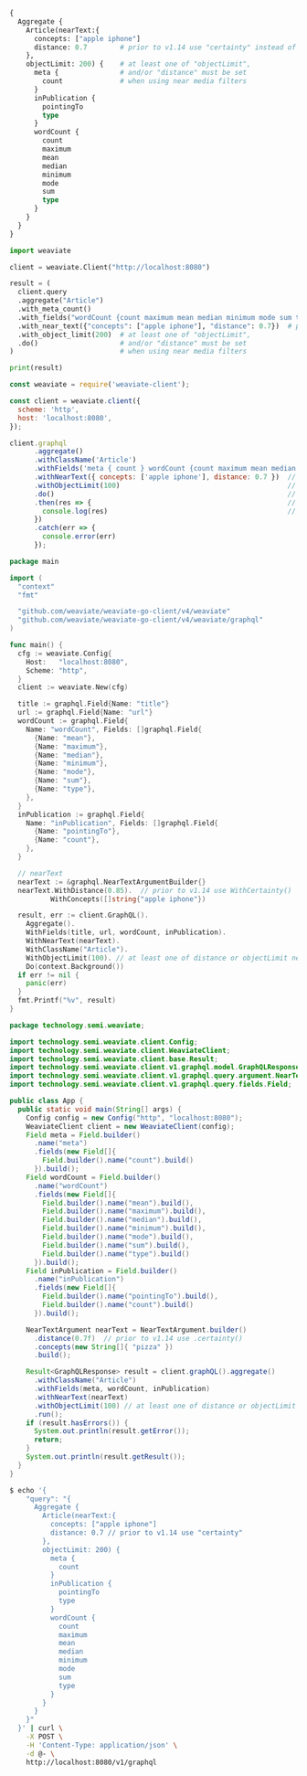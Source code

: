 
<Tabs groupId="languages">
<TabItem value="graphql" label="GraphQL">

```graphql
{
  Aggregate {
    Article(nearText:{
      concepts: ["apple iphone"]
      distance: 0.7        # prior to v1.14 use "certainty" instead of "distance"
    },                     
    objectLimit: 200) {    # at least one of "objectLimit", 
      meta {               # and/or "distance" must be set
        count              # when using near media filters
      }
      inPublication {
        pointingTo
        type
      }
      wordCount {
        count
        maximum
        mean
        median
        minimum
        mode
        sum
        type
      }
    }
  }
}
```

</TabItem>
<TabItem value="py" label="Python">

```python
import weaviate

client = weaviate.Client("http://localhost:8080")

result = (
  client.query
  .aggregate("Article")
  .with_meta_count()
  .with_fields("wordCount {count maximum mean median minimum mode sum type} inPublication {pointingTo type}")
  .with_near_text({"concepts": ["apple iphone"], "distance": 0.7})  # prior to v1.14 use "certainty" instead of "distance"
  .with_object_limit(200)  # at least one of "objectLimit", 
  .do()                    # and/or "distance" must be set
)                          # when using near media filters

print(result)
```

</TabItem>
<TabItem value="js" label="JavaScript">

```js
const weaviate = require('weaviate-client');

const client = weaviate.client({
  scheme: 'http',
  host: 'localhost:8080',
});

client.graphql
      .aggregate()
      .withClassName('Article')
      .withFields('meta { count } wordCount {count maximum mean median minimum mode sum type}')
      .withNearText({ concepts: ['apple iphone'], distance: 0.7 })  // prior to v1.14 use "certainty" 
      .withObjectLimit(100)                                         // instead of "distance".`
      .do()                                                         // at least one of "objectLimit",
      .then(res => {                                                // and/or "distance" must be set
        console.log(res)                                            // when using near media filters
      })
      .catch(err => {
        console.error(err)
      });
```

</TabItem>
<TabItem value="go" label="Go">

```go
package main

import (
  "context"
  "fmt"

  "github.com/weaviate/weaviate-go-client/v4/weaviate"
  "github.com/weaviate/weaviate-go-client/v4/weaviate/graphql"
)

func main() {
  cfg := weaviate.Config{
    Host:   "localhost:8080",
    Scheme: "http",
  }
  client := weaviate.New(cfg)

  title := graphql.Field{Name: "title"}
  url := graphql.Field{Name: "url"}
  wordCount := graphql.Field{
    Name: "wordCount", Fields: []graphql.Field{
      {Name: "mean"},
      {Name: "maximum"},
      {Name: "median"},
      {Name: "minimum"},
      {Name: "mode"},
      {Name: "sum"},
      {Name: "type"},
    },
  }
  inPublication := graphql.Field{
    Name: "inPublication", Fields: []graphql.Field{
      {Name: "pointingTo"},
      {Name: "count"},
    },
  }

  // nearText
  nearText := &graphql.NearTextArgumentBuilder{}
  nearText.WithDistance(0.85).  // prior to v1.14 use WithCertainty()
          WithConcepts([]string{"apple iphone"})

  result, err := client.GraphQL().
    Aggregate().
    WithFields(title, url, wordCount, inPublication).
    WithNearText(nearText).
    WithClassName("Article").
    WithObjectLimit(100). // at least one of distance or objectLimit need to be set
    Do(context.Background())
  if err != nil {
    panic(err)
  }
  fmt.Printf("%v", result)
}
```

</TabItem>
<TabItem value="java" label="Java">

```java
package technology.semi.weaviate;

import technology.semi.weaviate.client.Config;
import technology.semi.weaviate.client.WeaviateClient;
import technology.semi.weaviate.client.base.Result;
import technology.semi.weaviate.client.v1.graphql.model.GraphQLResponse;
import technology.semi.weaviate.client.v1.graphql.query.argument.NearTextArgument;
import technology.semi.weaviate.client.v1.graphql.query.fields.Field;

public class App {
  public static void main(String[] args) {
    Config config = new Config("http", "localhost:8080");
    WeaviateClient client = new WeaviateClient(config);
    Field meta = Field.builder()
      .name("meta")
      .fields(new Field[]{
        Field.builder().name("count").build()
      }).build();
    Field wordCount = Field.builder()
      .name("wordCount")
      .fields(new Field[]{
        Field.builder().name("mean").build(),
        Field.builder().name("maximum").build(),
        Field.builder().name("median").build(),
        Field.builder().name("minimum").build(),
        Field.builder().name("mode").build(),
        Field.builder().name("sum").build(),
        Field.builder().name("type").build()
      }).build();
    Field inPublication = Field.builder()
      .name("inPublication")
      .fields(new Field[]{
        Field.builder().name("pointingTo").build(),
        Field.builder().name("count").build()
      }).build();

    NearTextArgument nearText = NearTextArgument.builder()
      .distance(0.7f)  // prior to v1.14 use .certainty()
      .concepts(new String[]{ "pizza" })
      .build();

    Result<GraphQLResponse> result = client.graphQL().aggregate()
      .withClassName("Article")
      .withFields(meta, wordCount, inPublication)
      .withNearText(nearText)
      .withObjectLimit(100) // at least one of distance or objectLimit need to be set
      .run();
    if (result.hasErrors()) {
      System.out.println(result.getError());
      return;
    }
    System.out.println(result.getResult());
  }
}
```

</TabItem>
<TabItem value="curl" label="Curl">

```bash
$ echo '{ 
    "query": "{
      Aggregate {
        Article(nearText:{
          concepts: ["apple iphone"]
          distance: 0.7 // prior to v1.14 use "certainty"
        },
        objectLimit: 200) {
          meta {
            count
          }
          inPublication {
            pointingTo
            type
          }
          wordCount {
            count
            maximum
            mean
            median
            minimum
            mode
            sum
            type
          }
        }
      }
    }"
  }' | curl \
    -X POST \
    -H 'Content-Type: application/json' \
    -d @- \
    http://localhost:8080/v1/graphql
```

</TabItem>
</Tabs>